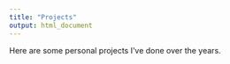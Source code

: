 ```yaml
---
title: "Projects"
output: html_document
---
```


Here are some personal projects I've done over the years. 

